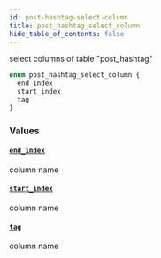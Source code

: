 ```yaml
---
id: post-hashtag-select-column
title: post_hashtag_select_column
hide_table_of_contents: false
---
```



select columns of table "post_hashtag"

```graphql
enum post_hashtag_select_column {
  end_index
  start_index
  tag
}
```


### Values

#### [`end_index`](#)

column name


#### [`start_index`](#)

column name


#### [`tag`](#)

column name




